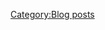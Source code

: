 {{ShipBattleCardListKai
 |Nagato
 |Hiyou/Kai
 |Ryuuhou
 |Destroyer Ha-Class/Late Model
 |Kitakami/Kai Ni
 |Ooyodo/Kai
 |Yuudachi/Kai Ni
 |Light Cruiser Tsu-Class/Elite
 |Heavy Cruiser Ne-Class
 |Hiryuu
 |Taihou/Kai
 |Fusou/Kai Ni
 |Midway Princess
 |Destroyer Princess
 |U-511/Kai
 |Choukai/Kai Ni
 |Tone/Kai Ni
 |Submarine So-Class/Elite
 }}
[[Category:Blog posts]]